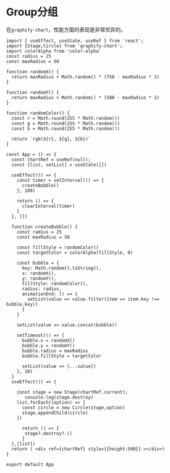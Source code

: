 # Group分组

在`graphify-chart`，性能方面的表现是非常优异的。

```tsx preview
import { useEffect, useState, useRef } from 'react';
import {Stage,Circle} from 'graphify-chart';
import colorAlpha from 'color-alpha'
const radius = 25
const maxRadius = 50

function randomX() {
  return maxRadius + Math.random() * (750 - maxRadius * 2)
}

function randomY() {
  return maxRadius + Math.random() * (500 - maxRadius * 2)
}

function randomColor() {
  const r = Math.round(255 * Math.random())
  const g = Math.round(255 * Math.random())
  const b = Math.round(255 * Math.random())

  return `rgb(${r}, ${g}, ${b})`
}

const App = () => {
  const chartRef = useRef(null);
  const [list, setList] = useState([])

  useEffect(() => {
    const timer = setInterval(() => {
      createBubble()
    }, 100)

    return () => {
      clearInterval(timer)
    }
  }, [])

  function createBubble() {
    const radius = 25
    const maxRadius = 50

    const fillStyle = randomColor()
    const targetColor = colorAlpha(fillStyle, 0)

    const bubble = {
      key: Math.random().toString(),
      x: randomX(),
      y: randomY(),
      fillStyle: randomColor(),
      radius: radius,
      animationEnd: () => {
        setList(value => value.filter(item => item.key !== bubble.key))
      }
    }

    setList(value => value.concat(bubble))

    setTimeout(() => {
      bubble.x = randomX()
      bubble.y = randomY()
      bubble.radius = maxRadius
      bubble.fillStyle = targetColor

      setList(value => [...value])
    }, 10)
  }
  useEffect(() => {
   
    const stage = new Stage(chartRef.current);
       console.log(stage.destroy)
    list.forEach((option) => {
      const circle = new Circle(stage,option)
      stage.appendChild(circle)
    })
  
      return () => {
       stage?.destroy?.()
      }
  },[list])
  return ( <div ref={chartRef} style={{height:500}} ></div>)
}

export default App
```